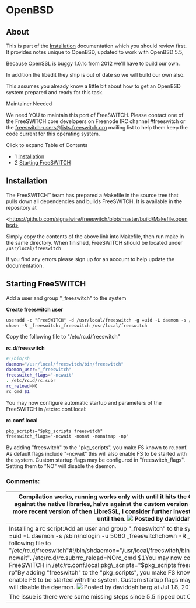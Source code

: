 
# OpenBSD 

 

## About

This is part of the [Installation](../index.mdx#about) documentation which you should review first. It provides notes unique to OpenBSD, updated to work with OpenBSD 5.5,

Because OpenSSL is buggy 1.0.1c from 2012 we'll have to build our own.

In addition the libedit they ship is out of date so we will build our own also.

This assumes you already know a little bit about how to get an OpenBSD system prepared and ready for this task. 

Maintainer Needed

We need YOU to maintain this port of FreeSWITCH. Please contact one of the FreeSWITCH core developers on Freenode IRC channel #freeswitch or the [freeswitch-users@lists.freeswitch.org](mailto:freeswitch-users@lists.freeswitch.org) mailing list to help them keep the code current for this operating system.

  
Click to expand Table of Contents

* 1 [Installation](#installation)
* 2 [Starting FreeSWITCH](#starting-freeswitch)

## Installation

The FreeSWITCH™ team has prepared a Makefile in the source tree that pulls down all dependencies and builds FreeSWITCH. It is available in the repository at

\<https://github.com/signalwire/freeswitch/blob/master/build/Makefile.openbsd>

Simply copy the contents of the above link into Makefile, then run make in the same directory. When finished, FreeSWITCH should be located under `/usr/local/freeswitch`

If you find any errors please sign up for an account to help update the documentation.

## Starting FreeSWITCH

Add a user and group "\_freeswitch" to the system

**Create freeswitch user**

```xml
useradd -c "FreeSWITCH" -d /usr/local/freeswitch -g =uid -L daemon -s /sbin/nologin -u 5060 _freeswitch
chown -R _freeswitch:_freeswitch /usr/local/freeswitch
```

  
Copy the following file to "/etc/rc.d/freeswitch"

**rc.d/freeswitch**

```bash
#!/bin/sh
daemon="/usr/local/freeswitch/bin/freeswitch"
daemon_user="_freeswitch"
freeswitch_flags="-ncwait"
. /etc/rc.d/rc.subr
rc_reload=NO
rc_cmd $1
```

  
You may now configure automatic startup and parameters of the FreeSWITCH in /etc/rc.conf.local:

**rc.conf.local**

```xml
pkg_scripts="$pkg_scripts freeswitch"
freeswitch_flags="-ncwait -nonat -nonatmap -np"
```

By adding "freeswitch" to the "pkg\_scripts", you make FS known to rc.conf. As default flags include "-ncwait" this will also enable FS to be started with the system. Custom startup flags may be configured in "freeswitch\_flags". Setting them to "NO" will disable the daemon.

  
### Comments:

| Compilation works, running works only with until it hits the OpenSSL libraries ... seems, they are kind of half-linked against the native libraries, halve against the custom version of OpenSSL. But as 5.6 will be released in October with a more recent version of then LibreSSL, I consider further investigations not worthy and will run the FS with TLS disabled until then. ![](/images/icons/contenttypes/comment_16.png) Posted by daviddahlberg at Jul 18, 2014 05:43                                                                                                                                                                                                                                                                                                                                                                                                                                                                                                                                  |
| ----------------------------------------------------------------------------------------------------------------------------------------------------------------------------------------------------------------------------------------------------------------------------------------------------------------------------------------------------------------------------------------------------------------------------------------------------------------------------------------------------------------------------------------------------------------------------------------------------------------------------------------------------------------------------------------------------------------------------------------------------------------------------------------------------------------------------------------------------------------------------------------------------------------------------------------------------------------------------------------------------------------- |
| Installing a rc script:Add an user and group "\_freeswitch" to the systemuseradd -c "FreeSWITCH" -d /usr/local/freeswitch -g =uid -L daemon -s /sbin/nologin -u 5060 \_freeswitchchown -R \_freeswitch:\_freeswitch /usr/local/freeswitchCopy the following file to "/etc/rc.d/freeswitch"#!/bin/shdaemon="/usr/local/freeswitch/bin/freeswitch"daemon\_user="\_freeswitch"freeswitch\_flags="-ncwait". /etc/rc.d/rc.subrrc\_reload=NOrc\_cmd $1You may now configure automatic startup and parameters of the FreeSWITCH in /etc/rc.conf.local:pkg\_scripts="$pkg\_scripts freeswitch"freeswitch\_flags="-ncwait -nonat -nonatmap -rp"By adding "freeswitch" to the "pkg\_scripts", you make FS known to rc.conf. As default flags are "-ncwait" this will also enable FS to be started with the system. Custom startup flags may be configured in "freeswitch\_flags". Setting them to "NO" will disable the daemon. ![](/images/icons/contenttypes/comment_16.png) Posted by daviddahlberg at Jul 18, 2014 06:22 |
| The issue is there were some missing steps since 5.5 ripped out OpenSSL. ![](/images/icons/contenttypes/comment_16.png) Posted by brian at Jul 18, 2014 15:13                                                                                                                                                                                                                                                                                                                                                                                                                                                                                                                                                                                                                                                                                                                                                                                                                                                      |


